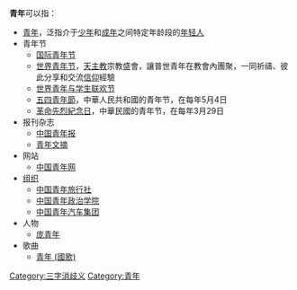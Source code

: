 '''青年'''可以指：
*[[青年|青年]]，泛指介于[[少年|少年]]和[[成年|成年]]之间特定年龄段的[[年轻人|年轻人]]
*青年节
**[[国际青年节|国际青年节]]
**[[世界青年节|世界青年节]]，[[天主教|天主教]]宗教盛會，讓普世青年在教會內團聚，一同祈禱、彼此分享和交流[[信仰|信仰]]經驗
**[[世界青年与学生联欢节|世界青年与学生联欢节]]
**[[五四青年節|五四青年節]]，中華人民共和國的青年节，在每年5月4日
**[[革命先烈紀念日|革命先烈紀念日]]，中華民國的青年节，在每年3月29日
*报刊杂志
**[[中国青年报|中国青年报]]
**[[青年文摘|青年文摘]]
*网站
**[[中国青年网|中国青年网]]
*[[组织_(社会学)|组织]]{{otheruses|other=青年组织|分类:青年组织}}
**[[中国青年旅行社|中国青年旅行社]]
**[[中国青年政治学院|中国青年政治学院]]
**[[青年汽車|中国青年汽车集团]]
*人物
**[[庞青年|庞青年]]
*歌曲
**[[青年_(國歌)|青年 (國歌)]]
{{disambig|cat=二字消歧義}}
[[Category:三字消歧义|Category:三字消歧义]]
[[Category:青年|Category:青年]]